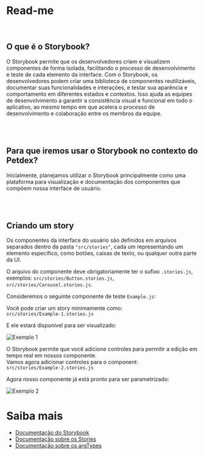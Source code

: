 

<Meta title="Read-me" />

# Read-me

<br />

## O que é o Storybook?

O Storybook permite que os desenvolvedores criem e visualizem componentes de forma isolada,
facilitando o processo de desenvolvimento e teste de cada elemento da interface. Com o Storybook,
os desenvolvedores podem criar uma biblioteca de componentes reutilizáveis, documentar suas
funcionalidades e interações, e testar sua aparência e comportamento em diferentes estados e
contextos. Isso ajuda as equipes de desenvolvimento a garantir a consistência visual e funcional
em todo o aplicativo, ao mesmo tempo em que acelera o processo de desenvolvimento e colaboração
entre os membros da equipe.

<br />
<br />

## Para que iremos usar o Storybook no contexto do Petdex?

Inicialmente, planejamos utilizar o Storybook principalmente como uma plataforma para visualização
e documentação dos componentes que compõem nossa interface de usuário.

<br />
<br />

## Criando um story

Os componentes da interface do usuário são definidos em arquivos separados dentro da pasta <code>"src/stories"</code>,
cada um representando um elemento específico, como botões, caixas de texto, ou qualquer outra parte da UI.

O arquivo do componente deve obrigatoriamente ter o sufixo <code>.stories.js</code>,
exemplos: <code>src/stories/Button.stories.js</code>, <code>src/stories/Carousel.stories.js</code>.

Consideremos o seguinte componente de teste <code>Example.js</code>:

<Source code={ExampleRaw} />

Você pode criar um story minimamente como: <br /> <code>src/stories/Example-1.stories.js</code>

<Source code={ExampleStoryRaw} />

E ele estará disponível para ser visualizado:

![Exemplo 1](./Example-1.png "Exemplo 1")

O Storybook permite que você adicione controles para permitir a edição em tempo real em nossos
componente. <br/> Vamos agora adicionar controles para o component: <br /> <code>src/stories/Example-2.stories.js</code>

<Source code={ExampleStory2Raw} />

Agora nosso componente já está pronto para ser parametrizado:

![Exemplo 2](./Example-2.png "Exemplo 2")

# Saiba mais

- [Documentação do Storybook](https://storybook.js.org)
- [Documentação sobre os Stories](https://storybook.js.org/docs/get-started/whats-a-story)
- [Documentação sobre os argTypes](https://storybook.js.org/docs/api/arg-types)
